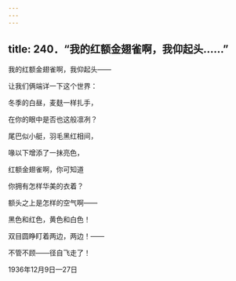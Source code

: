 ```yaml
---
---
---
```

title: 240．“我的红额金翅雀啊，我仰起头……”
---




我的红额金翅雀啊，我仰起头——

让我们俩端详一下这个世界：

冬季的白昼，麦麸一样扎手，

在你的眼中是否也这般凛冽？

尾巴似小艇，羽毛黑红相间，

喙以下增添了一抹亮色，

红额金翅雀啊，你可知道

你拥有怎样华美的衣着？

额头之上是怎样的空气啊——

黑色和红色，黄色和白色！

双目圆睁盯着两边，两边！——

不管不顾——径自飞走了！

1936年12月9日—27日